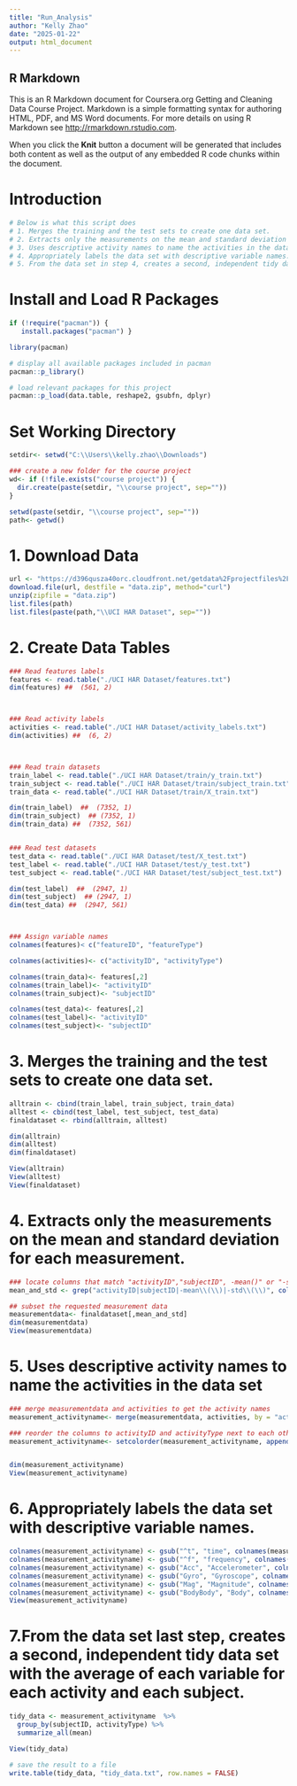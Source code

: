 ---
title: "Run_Analysis"
author: "Kelly Zhao"
date: "2025-01-22"
output: html_document
---

## R Markdown

This is an R Markdown document for Coursera.org Getting and Cleaning Data Course Project. Markdown is a simple formatting syntax for authoring HTML, PDF, and MS Word documents. For more details on using R Markdown see <http://rmarkdown.rstudio.com>.

When you click the **Knit** button a document will be generated that includes both content as well as the output of any embedded R code chunks within the document.

# Introduction

```{r}
# Below is what this script does
# 1. Merges the training and the test sets to create one data set.
# 2. Extracts only the measurements on the mean and standard deviation for each measurement.
# 3. Uses descriptive activity names to name the activities in the data set
# 4. Appropriately labels the data set with descriptive variable names.
# 5. From the data set in step 4, creates a second, independent tidy data set with the average of each variable for each activity and each subject.

```

# Install and Load R Packages

```{r}
if (!require("pacman")) {
   install.packages("pacman") }

library(pacman)

# display all available packages included in pacman
pacman::p_library()

# load relevant packages for this project
pacman::p_load(data.table, reshape2, gsubfn, dplyr)
```

# Set Working Directory

```{r}
setdir<- setwd("C:\\Users\\kelly.zhao\\Downloads")

### create a new folder for the course project
wd<- if (!file.exists("course project")) {
  dir.create(paste(setdir, "\\course project", sep=""))
}

setwd(paste(setdir, "\\course project", sep=""))
path<- getwd()
```

# 1. Download Data

```{r}
url <- "https://d396qusza40orc.cloudfront.net/getdata%2Fprojectfiles%2FUCI%20HAR%20Dataset.zip"
download.file(url, destfile = "data.zip", method="curl")
unzip(zipfile = "data.zip")
list.files(path)
list.files(paste(path,"\\UCI HAR Dataset", sep=""))
```

# 2. Create Data Tables

```{r}
### Read features labels
features <- read.table("./UCI HAR Dataset/features.txt")
dim(features) ##  (561, 2)



### Read activity labels 
activities <- read.table("./UCI HAR Dataset/activity_labels.txt")
dim(activities) ##  (6, 2)



### Read train datasets
train_label <- read.table("./UCI HAR Dataset/train/y_train.txt")
train_subject <- read.table("./UCI HAR Dataset/train/subject_train.txt")
train_data <- read.table("./UCI HAR Dataset/train/X_train.txt")

dim(train_label)  ##  (7352, 1)
dim(train_subject)  ## (7352, 1)
dim(train_data) ##  (7352, 561)


### Read test datasets
test_data <- read.table("./UCI HAR Dataset/test/X_test.txt")
test_label <- read.table("./UCI HAR Dataset/test/y_test.txt")
test_subject <- read.table("./UCI HAR Dataset/test/subject_test.txt")

dim(test_label)  ##  (2947, 1)
dim(test_subject)  ## (2947, 1)
dim(test_data) ##  (2947, 561)



### Assign variable names
colnames(features)< c("featureID", "featureType")

colnames(activities)<- c("activityID", "activityType")

colnames(train_data)<- features[,2]
colnames(train_label)<- "activityID"
colnames(train_subject)<- "subjectID"

colnames(test_data)<- features[,2]
colnames(test_label)<- "activityID"
colnames(test_subject)<- "subjectID"
```

# 3. Merges the training and the test sets to create one data set.
```{r}
alltrain <- cbind(train_label, train_subject, train_data)
alltest <- cbind(test_label, test_subject, test_data)
finaldataset <- rbind(alltrain, alltest)

dim(alltrain)
dim(alltest)
dim(finaldataset)

View(alltrain)
View(alltest)
View(finaldataset)
```

# 4. Extracts only the measurements on the mean and standard deviation for each measurement.
```{r}
### locate columns that match "activityID","subjectID", -mean()" or "-std()" 
mean_and_std <- grep("activityID|subjectID|-mean\\(\\)|-std\\(\\)", colnames(finaldataset))

## subset the requested measurement data
measurementdata<- finaldataset[,mean_and_std]
dim(measurementdata)
View(measurementdata)
```
# 5. Uses descriptive activity names to name the activities in the data set
```{r}
### merge measurementdata and activities to get the activity names
measurement_activityname<- merge(measurementdata, activities, by = "activityID", all.x = TRUE)

### reorder the columns to activityID and activityType next to each other
measurement_activityname<- setcolorder(measurement_activityname, append(setdiff(names(measurement_activityname), "activityType"), "activityType", after = 1)) 


dim(measurement_activityname)
View(measurement_activityname)
```

# 6. Appropriately labels the data set with descriptive variable names. 
```{r}
colnames(measurement_activityname) <- gsub("^t", "time", colnames(measurement_activityname))
colnames(measurement_activityname) <- gsub("^f", "frequency", colnames(measurement_activityname))
colnames(measurement_activityname) <- gsub("Acc", "Accelerometer", colnames(measurement_activityname))
colnames(measurement_activityname) <- gsub("Gyro", "Gyroscope", colnames(measurement_activityname))
colnames(measurement_activityname) <- gsub("Mag", "Magnitude", colnames(measurement_activityname))
colnames(measurement_activityname) <- gsub("BodyBody", "Body", colnames(measurement_activityname))
View(measurement_activityname)
```
# 7.From the data set last step, creates a second, independent tidy data set with the average of each variable for each activity and each subject.
```{r}
tidy_data <- measurement_activityname  %>%
  group_by(subjectID, activityType) %>%
  summarize_all(mean)

View(tidy_data)

# save the result to a file
write.table(tidy_data, "tidy_data.txt", row.names = FALSE)

```

